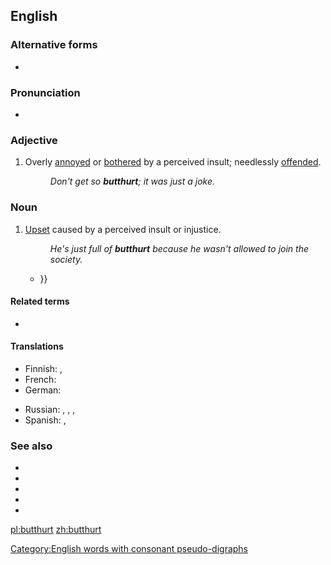 {{also|butt-hurt}}
==English==

===Alternative forms===
* {{l|en|butt-hurt}}

===Pronunciation===
* {{IPA|/ˈbʌtˌhɚt/|lang=en}}

===Adjective===
{{en-adj}}

# {{lb|en|slang}} Overly [[annoyed]] or [[bothered]] by a perceived insult; needlessly [[offended]].
#: ''Don't get so '''butthurt'''; it was just a joke.''

===Noun===
{{en-noun|-}}

# {{lb|en|slang}} [[upset|Upset]] caused by a perceived insult or injustice.
#: ''He's just full of '''butthurt''' because he wasn't allowed to join the society.''
#* {{quote-text|year=2015|author=J. S. Frankel|title=Picture (im)perfect|page=138|passage=The amount of '''butthurt''' in this scenario was phenomenal {{...}}}}

====Related terms====
* {{l|en|pain in the butt}}

====Translations====
{{trans-top|(slang) upset caused by a perceived insult or injustice}}
* Finnish: {{t|fi|mielensäpahoitus}}, {{t|fi|peppukipeys}}
* French: {{t+|fr|offusqué}}
* German: {{t|de|Arschleid|n}}
{{trans-mid}}
* Russian: {{t|ru|батхёрт|m}}, {{t+|ru|баттхёрт|m}}, {{t|ru|попобо́ль|f}}, {{t|ru|[[бомбануть|бомбану́тый]] [[пука́н]]|m}} {{qualifier|neologisms, slang, no established equivalents exist}}
* Spanish: {{t+|es|encabronado|m}}, {{t|es|enputado|m}}
{{trans-bottom}}

===See also===
* {{l|en|bug}}
* {{l|en|pain in the arse}}
* {{l|en|pain in the ass}}
* {{l|en|pain in the bum}}
* {{l|en|pain in the rear}}
[[Category:English words with consonant pseudo-digraphs]]

[[pl:butthurt]]
[[zh:butthurt]]